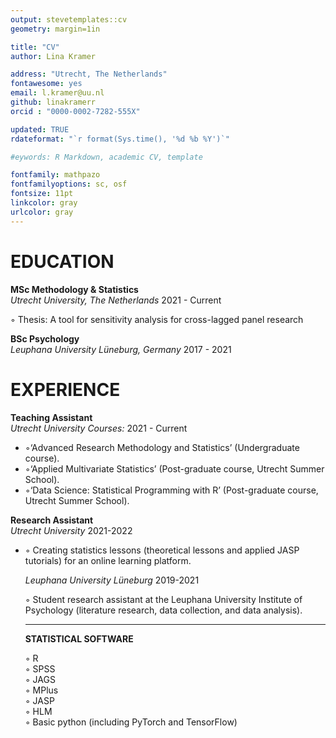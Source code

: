 ---
output: stevetemplates::cv
geometry: margin=1in

title: "CV"
author: Lina Kramer

address: "Utrecht, The Netherlands"
fontawesome: yes
email: l.kramer@uu.nl
github: linakramerr
orcid : "0000-0002-7282-555X"

updated: TRUE
rdateformat: "`r format(Sys.time(), '%d %b %Y')`"

#eywords: R Markdown, academic CV, template

fontfamily: mathpazo
fontfamilyoptions: sc, osf
fontsize: 11pt
linkcolor: gray
urlcolor: gray
---

# EDUCATION

**MSc Methodology & Statistics**  
*Utrecht University, The Netherlands* \hfill 2021 - Current

◦ Thesis: A tool for sensitivity analysis for cross-lagged panel research

**BSc Psychology**  
*Leuphana University Lüneburg, Germany* \hfill 2017 - 2021


# EXPERIENCE


**Teaching Assistant**  
*Utrecht University Courses:* \hfill 2021 - Current  

<ul>
  <li>◦'Advanced Research Methodology and Statistics' (Undergraduate course).</li>
  <li>◦'Applied Multivariate Statistics' (Post-graduate course, Utrecht Summer School).</li>
  <li>◦'Data Science: Statistical Programming with R' (Post-graduate course, Utrecht Summer School).</li>
</ul>
 
 

**Research Assistant**  
*Utrecht University*  \hfill 2021-2022  

<ul>
  <li> ◦ Creating statistics lessons (theoretical lessons and applied JASP tutorials) for an online learning platform. </li>
</li>
  
*Leuphana University Lüneburg*  \hfill 2019-2021  

◦ Student research assistant at the Leuphana University Institute of Psychology (literature research, data collection, and data analysis).  
  
  
-------------------------------------------------------------------------------
**STATISTICAL SOFTWARE** 

◦ R  
◦ SPSS  
◦ JAGS  
◦ MPlus  
◦ JASP  
◦ HLM  
◦ Basic python (including PyTorch and TensorFlow)  



